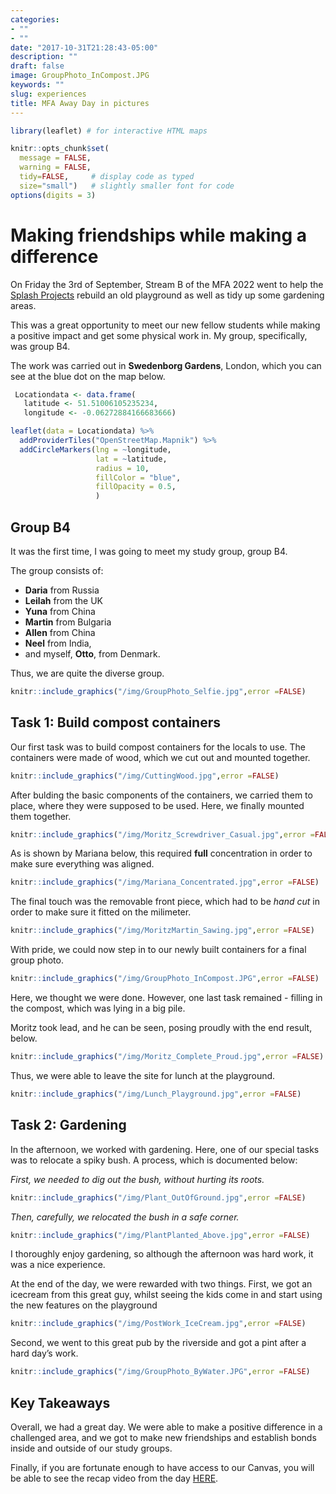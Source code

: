 ```yaml
---
categories:
- ""
- ""
date: "2017-10-31T21:28:43-05:00"
description: ""
draft: false
image: GroupPhoto_InCompost.JPG
keywords: ""
slug: experiences
title: MFA Away Day in pictures
---
```


```r
library(leaflet) # for interactive HTML maps
```


```r
knitr::opts_chunk$set(
  message = FALSE, 
  warning = FALSE, 
  tidy=FALSE,     # display code as typed
  size="small")   # slightly smaller font for code
options(digits = 3)
```

# Making friendships while making a difference

On Friday the 3rd of September, Stream B of the MFA 2022 went to help the [Splash Projects](https://splashprojects.com/) rebuild an old playground as well as tidy up some gardening areas.

This was a great opportunity to meet our new fellow students while making a positive impact and get some physical work in. My group, specifically, was group B4. 

The work was carried out in **Swedenborg Gardens**, London, which you can see at the blue dot on the map below.

```r
 Locationdata <- data.frame(
   latitude <- 51.51006105235234,
   longitude <- -0.06272884166683666)

leaflet(data = Locationdata) %>% 
  addProviderTiles("OpenStreetMap.Mapnik") %>% 
  addCircleMarkers(lng = ~longitude, 
                   lat = ~latitude, 
                   radius = 10, 
                   fillColor = "blue", 
                   fillOpacity = 0.5, 
                   )
```

## Group B4
It was the first time, I was going to meet my study group, group B4. 

The group consists of:

- **Daria** from Russia
- **Leilah** from the UK
- **Yuna** from China
- **Martin** from Bulgaria
- **Allen** from China
- **Neel** from India, 
- and myself, **Otto**, from Denmark. 

Thus, we are quite the diverse group. 

```r
knitr::include_graphics("/img/GroupPhoto_Selfie.jpg",error =FALSE)
```

## Task 1: Build compost containers
Our first task was to build compost containers for the locals to use. The containers were made of wood, which we cut out and mounted together.

```r
knitr::include_graphics("/img/CuttingWood.jpg",error =FALSE)
```

After bulding the basic components of the containers, we carried them to place, where they were supposed to be used. Here, we finally mounted them together.

```r
knitr::include_graphics("/img/Moritz_Screwdriver_Casual.jpg",error =FALSE)
```

As is shown by Mariana below, this required **full** concentration in order to make sure everything was aligned.

```r
knitr::include_graphics("/img/Mariana_Concentrated.jpg",error =FALSE)
```

The final touch was the removable front piece, which had to be *hand cut* in order to make sure it fitted on the milimeter.

```r
knitr::include_graphics("/img/MoritzMartin_Sawing.jpg",error =FALSE)
```

With pride, we could now step in to our newly built containers for a final group photo.

```r
knitr::include_graphics("/img/GroupPhoto_InCompost.JPG",error =FALSE)
```

Here, we thought we were done. However, one last task remained - filling in the compost, which was lying in a big pile.

Moritz took lead, and he can be seen, posing proudly with the end result, below.

```r
knitr::include_graphics("/img/Moritz_Complete_Proud.jpg",error =FALSE)
```

Thus, we were able to leave the site for lunch at the playground.

```r
knitr::include_graphics("/img/Lunch_Playground.jpg",error =FALSE)
```

## Task 2: Gardening

In the afternoon, we worked with gardening. Here, one of our special tasks was to relocate a spiky bush. A process, which is documented below:

*First, we needed to dig out the bush, without hurting its roots.*

```r
knitr::include_graphics("/img/Plant_OutOfGround.jpg",error =FALSE)
```

*Then, carefully, we relocated the bush in a safe corner.*

```r
knitr::include_graphics("/img/PlantPlanted_Above.jpg",error =FALSE)
```

I thoroughly enjoy gardening, so although the afternoon was hard work, it was a nice experience.

At the end of the day, we were rewarded with two things.
First, we got an icecream from this great guy, whilst seeing the kids come in and start using the new features on the playground

```r
knitr::include_graphics("/img/PostWork_IceCream.jpg",error =FALSE)
```

Second, we went to this great pub by the riverside and got a pint after a hard day's work.

```r
knitr::include_graphics("/img/GroupPhoto_ByWater.JPG",error =FALSE)
```

## Key Takeaways

Overall, we had a great day. We were able to make a positive difference in a challenged area, and we got to make new friendships and establish bonds inside and outside of our study groups. 

Finally, if you are fortunate enough to have access to our Canvas, you will be able to see the recap video from the day [HERE](https://learning.london.edu/courses/6956/pages/mfa2022-away-day).

